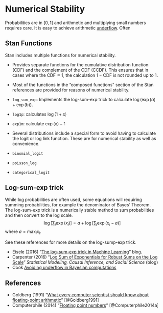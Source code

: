 # Numerical Stability

Probabilities are in $[0, 1]$ and arithmetic and multiplying small numbers requires care.
It is easy to achieve arithmetic [underflow]( https://en.wikipedia.org/wiki/Arithmetic_underflow).
Often 

## Stan Functions

Stan includes multiple functions for numerical stability.

-   Provides separate functions for the cumulative distribution function (CDF) and the complement of the CDF (CCDF). This ensures that in cases where the $\text{CDF} \approx 1$, the calculation $1 - \text{CDF}$ is not rounded up to 1.
-   Most of the functions in the "composed functions" section of the Stan references are provided for reasons of numerical stability.
-   `log_sum_exp`: Implements the log-sum-exp trick to calculate $\log(\exp(a) + \exp(b))$.
-   `log1p`: calculates $\log(1 + x)$
-   `exp1m`: calculate $\exp(x) - 1$
-   Several distributions include a special form to avoid having to calculate the logit or log link function. These are for numerical stability as well as convenience.

  - `binomial_logit`
  - `poisson_log`
  - `categorical_logit`
  
## Log-sum-exp trick

While log probabilities are often used, some equations will requiring summing probabilities, for example  the denominator of Bayes' Theorem.
The log-sum-exp trick is a numerically stable method to sum probabilities and then convert to the log scale.
$$
\log \left[\sum_i \exp(x_i) \right] = a + \log\left[\sum_i \exp(x_i - a) \right]
$$
where $a = \max_i x_i$. 

See these references for more details on the log-sump-exp trick.

-   Eisele (2016) "[The log-sum-exp trick in Machine Learning](https://www.xarg.org/2016/06/the-log-sum-exp-trick-in-machine-learning/)" blog.
-   Carpenter (2016) "[Log Sum of Exponentials for Robust Sums on the Log Scale](http://andrewgelman.com/2016/06/11/log-sum-of-exponentials/)" *Statistical Modeling, Causal Inference, and Social Science* (blog)
-   Cook [Avoiding underflow in Bayesian computations](https://www.johndcook.com/blog/2012/07/26/avoiding-underflow-in-bayesian-computations/)


## References

-   Goldberg (1991) "[What every computer scientist should know about floating-point arithmetic](https://dx.doi.org/10.1145/103162.103163)" [@Goldberg1991]
-   Computerphile (2014) "[Floating point numbers](https://www.youtube.com/watch?v=PZRI1IfStY0)" [@Computerphile2014a]
